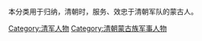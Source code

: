 本分类用于归纳，清朝时，服务、效忠于清朝军队的蒙古人。

[[Category:清军人物|Category:清军人物]]
[[Category:清朝蒙古族军事人物|Category:清朝蒙古族军事人物]]